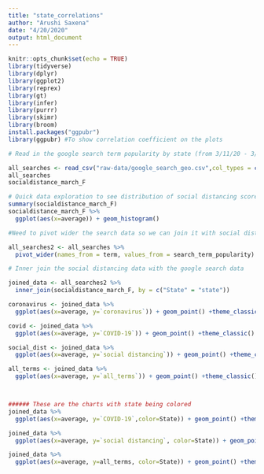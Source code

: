 ```yaml
---
title: "state_correlations"
author: "Arushi Saxena"
date: "4/20/2020"
output: html_document
---
```


```r
knitr::opts_chunk$set(echo = TRUE)
library(tidyverse)
library(dplyr)
library(ggplot2)
library(reprex)
library(gt)
library(infer)
library(purrr)
library(skimr)
library(broom)
install.packages("ggpubr")
library(ggpubr) #To show correlation coefficient on the plots 
```

```r
# Read in the google search term popularity by state (from 3/11/20 - 3/29/20)

all_searches <- read_csv("raw-data/google_search_geo.csv",col_types = cols())
all_searches
socialdistance_march_F

# Quick data exploration to see distribution of social distancing scores by state
summary(socialdistance_march_F)
socialdistance_march_F %>%
  ggplot(aes(x=average)) + geom_histogram()

#Need to pivot wider the search data so we can join it with social distancing data and do a scatterplot by state 

all_searches2 <- all_searches %>%
  pivot_wider(names_from = term, values_from = search_term_popularity)

# Inner join the social distancing data with the google search data

joined_data <- all_searches2 %>%
  inner_join(socialdistance_march_F, by = c("State" = "state"))

coronavirus <- joined_data %>%
  ggplot(aes(x=average, y=`coronavirus`)) + geom_point() +theme_classic() + theme(axis.text.x = element_text(angle = 45)) + labs(x="Social Distancing Score", y="Search Term Popularity: 'Coronavirus'") + scale_x_reverse() + geom_smooth(method = "glm", se = FALSE, color = "black") + stat_cor(method="pearson")

covid <- joined_data %>%
  ggplot(aes(x=average, y=`COVID-19`)) + geom_point() +theme_classic() + theme(axis.text.x = element_text(angle = 45)) + labs(x="Social Distancing Score", y="Search Term Popularity: 'Coronavirus'") + scale_x_reverse() + geom_smooth(method = "glm", se = FALSE, color = "black") + stat_cor(method="pearson")

social_dist <- joined_data %>%
  ggplot(aes(x=average, y=`social distancing`)) + geom_point() +theme_classic() + theme(axis.text.x = element_text(angle = 45)) + labs(x="Social Distancing Score", y="Search Term Popularity: 'Coronavirus'") + scale_x_reverse() + geom_smooth(method = "glm", se = FALSE, color = "black") + stat_cor(method="pearson")

all_terms <- joined_data %>%
  ggplot(aes(x=average, y=`all_terms`)) + geom_point() +theme_classic() + theme(axis.text.x = element_text(angle = 45)) + labs(x="Social Distancing Score", y="Search Term Popularity: 'Coronavirus'") + scale_x_reverse() + geom_smooth(method = "glm", se = FALSE, color = "black") + stat_cor(method="pearson")



###### These are the charts with state being colored
joined_data %>%
  ggplot(aes(x=average, y=`COVID-19`,color=State)) + geom_point() +theme_classic() + theme(axis.text.x = element_text(angle = 45)) + labs(x="Social Distancing Score", y="Search Term Popularity: 'COVID-19'") + scale_x_reverse() + geom_smooth(method = "lm", se = FALSE, color = "black")

joined_data %>%
  ggplot(aes(x=average, y=`social distancing`, color=State)) + geom_point() +theme_classic() + theme(axis.text.x = element_text(angle = 45)) + labs(x="Social Distancing Score", y="Search Term Popularity: 'Social Distancing'") + scale_x_reverse() + stat_smooth(method = "lm", se = FALSE, color = "black")

joined_data %>%
  ggplot(aes(x=average, y=all_terms, color=State)) + geom_point() +theme_classic() + theme(axis.text.x = element_text(angle = 45)) + labs(x="Social Distancing Score", y="Avg. Search Popularity of COVID-19-related terms") + scale_x_reverse() + stat_smooth(method = "lm", se = FALSE, color = "black") 
```

